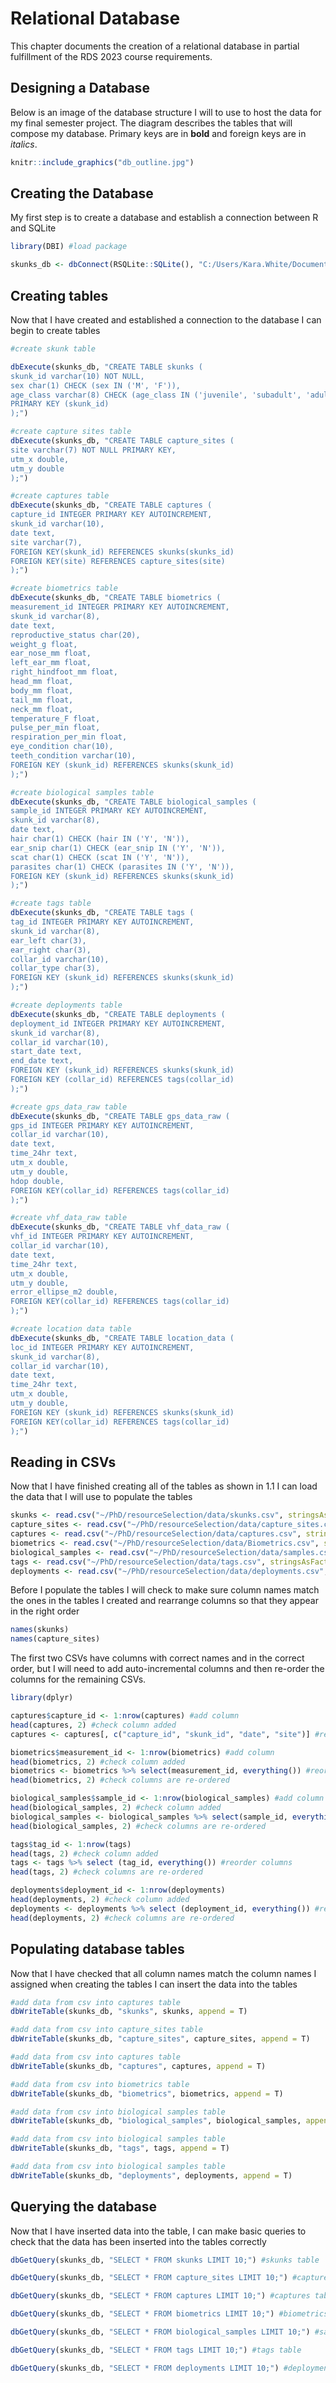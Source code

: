 # Relational Database 

This chapter documents the creation of a relational database in partial fulfillment of the RDS 2023 course requirements. 

## Designing a Database

Below is an image of the database structure I will to use to host the data for
my final semester project. The diagram describes the tables that will compose my 
database. Primary keys are in **bold** and foreign keys are in *italics*.

```r

knitr::include_graphics("db_outline.jpg")

```

## Creating the Database

My first step is to create a database and establish a connection between R and SQLite

```r

library(DBI) #load package

skunks_db <- dbConnect(RSQLite::SQLite(), "C:/Users/Kara.White/Documents/PhD/resourceSelection/data/skunks.db") #establish db connection

```

## Creating tables

Now that I have created and established a connection to the database I can begin to create tables

```r
#create skunk table

dbExecute(skunks_db, "CREATE TABLE skunks (
skunk_id varchar(10) NOT NULL,
sex char(1) CHECK (sex IN ('M', 'F')),
age_class varchar(8) CHECK (age_class IN ('juvenile', 'subadult', 'adult')),
PRIMARY KEY (skunk_id)
);") 
```

```r
#create capture sites table
dbExecute(skunks_db, "CREATE TABLE capture_sites (
site varchar(7) NOT NULL PRIMARY KEY,
utm_x double,
utm_y double
);")
```

```r
#create captures table
dbExecute(skunks_db, "CREATE TABLE captures (
capture_id INTEGER PRIMARY KEY AUTOINCREMENT,
skunk_id varchar(10),
date text,
site varchar(7),
FOREIGN KEY(skunk_id) REFERENCES skunks(skunks_id)
FOREIGN KEY(site) REFERENCES capture_sites(site)
);")

```

```r
#create biometrics table
dbExecute(skunks_db, "CREATE TABLE biometrics (
measurement_id INTEGER PRIMARY KEY AUTOINCREMENT,
skunk_id varchar(8),
date text,
reproductive_status char(20),
weight_g float,
ear_nose_mm float,
left_ear_mm float,
right_hindfoot_mm float,
head_mm float,
body_mm float,
tail_mm float,
neck_mm float,
temperature_F float,
pulse_per_min float,
respiration_per_min float,
eye_condition char(10),
teeth_condition varchar(10),
FOREIGN KEY (skunk_id) REFERENCES skunks(skunk_id)
);")
```

```r
#create biological samples table
dbExecute(skunks_db, "CREATE TABLE biological_samples (
sample_id INTEGER PRIMARY KEY AUTOINCREMENT,
skunk_id varchar(8),
date text,
hair char(1) CHECK (hair IN ('Y', 'N')),
ear_snip char(1) CHECK (ear_snip IN ('Y', 'N')),
scat char(1) CHECK (scat IN ('Y', 'N')),
parasites char(1) CHECK (parasites IN ('Y', 'N')),
FOREIGN KEY (skunk_id) REFERENCES skunks(skunk_id)
);")
```

```r
#create tags table
dbExecute(skunks_db, "CREATE TABLE tags (
tag_id INTEGER PRIMARY KEY AUTOINCREMENT,
skunk_id varchar(8),
ear_left char(3),
ear_right char(3),
collar_id varchar(10),
collar_type char(3),
FOREIGN KEY (skunk_id) REFERENCES skunks(skunk_id)
);")
```

```r
#create deployments table
dbExecute(skunks_db, "CREATE TABLE deployments (
deployment_id INTEGER PRIMARY KEY AUTOINCREMENT,
skunk_id varchar(8),
collar_id varchar(10),
start_date text,
end_date text,
FOREIGN KEY (skunk_id) REFERENCES skunks(skunk_id)
FOREIGN KEY (collar_id) REFERENCES tags(collar_id)
);")
```

```r
#create gps_data_raw table
dbExecute(skunks_db, "CREATE TABLE gps_data_raw (
gps_id INTEGER PRIMARY KEY AUTOINCREMENT,
collar_id varchar(10),
date text,
time_24hr text,
utm_x double,
utm_y double,
hdop double,
FOREIGN KEY(collar_id) REFERENCES tags(collar_id)
);")
```

```r
#create vhf_data_raw table
dbExecute(skunks_db, "CREATE TABLE vhf_data_raw (
vhf_id INTEGER PRIMARY KEY AUTOINCREMENT,
collar_id varchar(10),
date text,
time_24hr text,
utm_x double,
utm_y double,
error_ellipse_m2 double,
FOREIGN KEY(collar_id) REFERENCES tags(collar_id)
);")
```

```r
#create location data table
dbExecute(skunks_db, "CREATE TABLE location_data (
loc_id INTEGER PRIMARY KEY AUTOINCREMENT,
skunk_id varchar(8),
collar_id varchar(10),
date text,
time_24hr text,
utm_x double,
utm_y double,
FOREIGN KEY (skunk_id) REFERENCES skunks(skunk_id)
FOREIGN KEY(collar_id) REFERENCES tags(collar_id)
);")
```

## Reading in CSVs

Now that I have finished creating all of the tables as shown in 1.1 I can load the data that I will use to populate the tables

```r

skunks <- read.csv("~/PhD/resourceSelection/data/skunks.csv", stringsAsFactors = F)
capture_sites <- read.csv("~/PhD/resourceSelection/data/capture_sites.csv", stringsAsFactors = F)
captures <- read.csv("~/PhD/resourceSelection/data/captures.csv", stringsAsFactors = F)
biometrics <- read.csv("~/PhD/resourceSelection/data/Biometrics.csv", stringsAsFactors = F)
biological_samples <- read.csv("~/PhD/resourceSelection/data/samples.csv", stringsAsFactors = F)
tags <- read.csv("~/PhD/resourceSelection/data/tags.csv", stringsAsFactors = F)
deployments <- read.csv("~/PhD/resourceSelection/data/deployments.csv", stringsAsFactors = F)
```

Before I populate the tables I will check to make sure column names match the ones in the tables I created and rearrange columns so that they appear in the right order

```r

names(skunks) 
names(capture_sites)

```

The first two CSVs have columns with correct names and in the correct order, but I will need to add auto-incremental columns and then re-order the columns for the remaining CSVs.

```r
library(dplyr)

captures$capture_id <- 1:nrow(captures) #add column
head(captures, 2) #check column added
captures <- captures[, c("capture_id", "skunk_id", "date", "site")] #reorder columns

biometrics$measurement_id <- 1:nrow(biometrics) #add column
head(biometrics, 2) #check column added
biometrics <- biometrics %>% select(measurement_id, everything()) #reorder columns
head(biometrics, 2) #check columns are re-ordered

biological_samples$sample_id <- 1:nrow(biological_samples) #add column
head(biological_samples, 2) #check column added
biological_samples <- biological_samples %>% select(sample_id, everything()) #reorder columns
head(biological_samples, 2) #check columns are re-ordered

tags$tag_id <- 1:nrow(tags)
head(tags, 2) #check column added
tags <- tags %>% select (tag_id, everything()) #reorder columns
head(tags, 2) #check columns are re-ordered

deployments$deployment_id <- 1:nrow(deployments)
head(deployments, 2) #check column added
deployments <- deployments %>% select (deployment_id, everything()) #reorder columns
head(deployments, 2) #check columns are re-ordered

```
## Populating database tables

Now that I have checked that all column names match the column names I assigned when creating the tables I can insert the data into the tables

```r
#add data from csv into captures table
dbWriteTable(skunks_db, "skunks", skunks, append = T)

#add data from csv into capture_sites table
dbWriteTable(skunks_db, "capture_sites", capture_sites, append = T)

#add data from csv into captures table
dbWriteTable(skunks_db, "captures", captures, append = T)

#add data from csv into biometrics table
dbWriteTable(skunks_db, "biometrics", biometrics, append = T)

#add data from csv into biological samples table
dbWriteTable(skunks_db, "biological_samples", biological_samples, append = T)

#add data from csv into biological samples table
dbWriteTable(skunks_db, "tags", tags, append = T)

#add data from csv into biological samples table
dbWriteTable(skunks_db, "deployments", deployments, append = T)

```

## Querying the database

Now that I have inserted data into the table, I can make basic queries to check that the data has been inserted into the tables correctly

```r
dbGetQuery(skunks_db, "SELECT * FROM skunks LIMIT 10;") #skunks table
```

```r
dbGetQuery(skunks_db, "SELECT * FROM capture_sites LIMIT 10;") #capture sites table
```

```r
dbGetQuery(skunks_db, "SELECT * FROM captures LIMIT 10;") #captures table

```

```r
dbGetQuery(skunks_db, "SELECT * FROM biometrics LIMIT 10;") #biometrics table
```

```r
dbGetQuery(skunks_db, "SELECT * FROM biological_samples LIMIT 10;") #samples table
```

```r
dbGetQuery(skunks_db, "SELECT * FROM tags LIMIT 10;") #tags table
```

```r
dbGetQuery(skunks_db, "SELECT * FROM deployments LIMIT 10;") #deployments table
```

